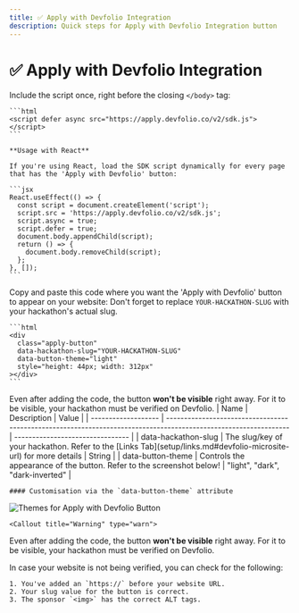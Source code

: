 ```yaml
---
title: ✅ Apply with Devfolio Integration
description: Quick steps for Apply with Devfolio Integration button
---
```






# ✅ Apply with Devfolio Integration

<Accordions type="single">
  <Accordion title="Step 1: Add the Script" id="step-1">
    Include the script once, right before the closing <code>&lt;/body&gt;</code> tag:

    ```html
    <script defer async src="https://apply.devfolio.co/v2/sdk.js"></script>
    ```

    **Usage with React**

    If you're using React, load the SDK script dynamically for every page that has the 'Apply with Devfolio' button:

    ```jsx
    React.useEffect(() => {
      const script = document.createElement('script');
      script.src = 'https://apply.devfolio.co/v2/sdk.js';
      script.async = true;
      script.defer = true;
      document.body.appendChild(script);
      return () => {
        document.body.removeChild(script);
      };
    }, []);
    ```
  </Accordion>

  <Accordion title="Step 2: Specify Button Element(s)" id="step-2">
    Copy and paste this code where you want the 'Apply with Devfolio' button to appear on your website:

   <Callout title="Note" type="info">
  Don't forget to replace <code>YOUR-HACKATHON-SLUG</code> with your hackathon's actual slug.
  </Callout>

    ```html
    <div 
      class="apply-button" 
      data-hackathon-slug="YOUR-HACKATHON-SLUG" 
      data-button-theme="light"
      style="height: 44px; width: 312px"
    ></div>
    ```
  <Callout title="Warning" type="warn">
  Even after adding the code, the button <strong>won't be visible</strong> right away. For it to be visible, your hackathon must be verified on Devfolio.
  </Callout>
    
  </Accordion>

  <Accordion title="Button Settings" id="button-settings">
    | Name                | Description                                                                                                      | Value                            |
    | ------------------- | ---------------------------------------------------------------------------------------------------------------- | -------------------------------- |
    | data-hackathon-slug | The slug/key of your hackathon. Refer to the [Links Tab](setup/links.md#devfolio-microsite-url) for more details | String                           |
    | data-button-theme   | Controls the appearance of the button. Refer to the screenshot below!                                            | "light", "dark", "dark-inverted" |

    #### Customisation via the `data-button-theme` attribute

  <img src="/assets/applywithdevfolio.png" alt="Themes for Apply with Devfolio Button" />

    <Callout title="Warning" type="warn">
  Even after adding the code, the button <strong>won't be visible</strong> right away. For it to be visible, your hackathon must be verified on Devfolio.
  </Callout>

  </Accordion>

  <Accordion title="Debugging" id="debugging">
    In case your website is not being verified, you can check for the following:

    1. You've added an `https://` before your website URL.
    2. Your slug value for the button is correct.
    3. The sponsor `<img>` has the correct ALT tags.
  </Accordion>
</Accordions>
